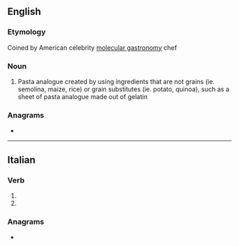 ==English==

===Etymology===
{{blend|lang=en|imposter|pasta}} Coined by American celebrity [[molecular gastronomy]] chef {{w|lang=en|Richard Blais}}

===Noun===
{{en-noun|-}}

# {{lb|en|molecular gastronomy}} Pasta analogue created by using ingredients that are not grains (ie. semolina, maize, rice) or grain substitutes (ie. potato, quinoa), such as a sheet of pasta analogue made out of gelatin

===Anagrams===
* {{anagrams|en|Saptami}}

----

==Italian==

===Verb===
{{head|it|verb form}}

# {{inflection of|impastare||3|s|pres|indc|lang=it}}
# {{inflection of|impastare||2|s|impr|lang=it}}

===Anagrams===
* {{l|it|stampai}}